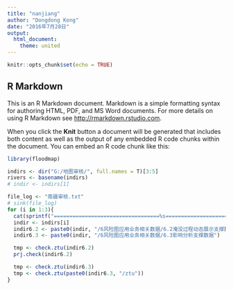 ```yaml
---
title: "nanjiang"
author: "Dongdong Kong"
date: "2016年7月28日"
output: 
  html_document: 
    theme: united
---
```


```r
knitr::opts_chunk$set(echo = TRUE)
```

## R Markdown

This is an R Markdown document. Markdown is a simple formatting syntax for authoring HTML, PDF, and MS Word documents. For more details on using R Markdown see <http://rmarkdown.rstudio.com>.

When you click the **Knit** button a document will be generated that includes both content as well as the output of any embedded R code chunks within the document. You can embed an R code chunk like this:

```r
library(floodmap)

indirs <- dir("G:/地图审核/", full.names = T)[3:5]
rivers <- basename(indirs)
# indir <- indirs[1]

file_log <- "南疆审核.txt"
# sink(file_log)
for (i in 1:3){
  cat(sprintf("==================================%s=============================\n", rivers[i]))
  indir <- indirs[i]
  indir6.2 <- paste0(indir, "/6风险图应用业务相关数据/6.2淹没过程动态展示支撑数据")
  indir6.3 <- paste0(indir, "/6风险图应用业务相关数据/6.3影响分析支撑数据")

  tmp <- check.ztu(indir6.2)
  prj.check(indir6.2)

  tmp <- check.ztu(indir6.3)
  tmp <- check.ztu(paste0(indir6.3, "/ztu"))
}
```

